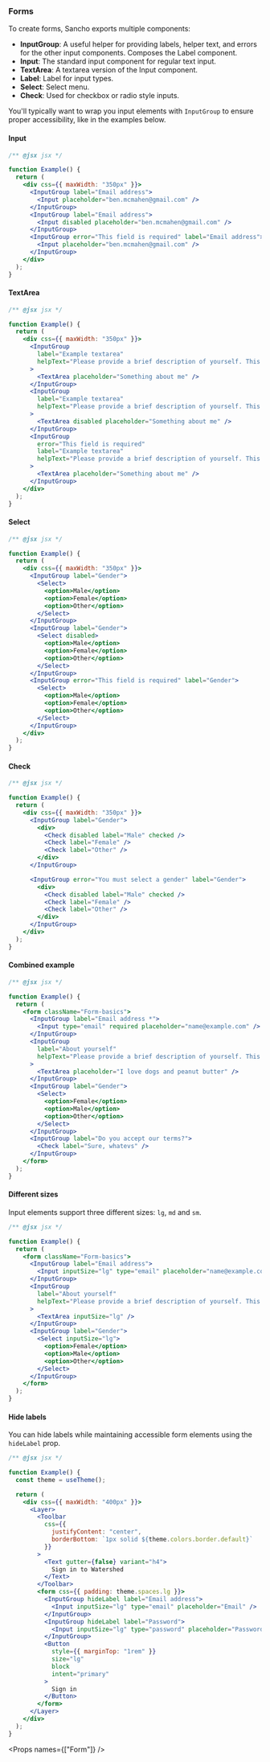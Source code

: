 
<Nav title="Forms" />
<SEO title="Forms" />

<Container>
<Article sidebar={[
  { id: 'Forms', name: 'Forms' },
  { id: 'Input', name: 'Input' },
  { id: 'TextArea', name: 'TextArea' },
  { id: 'Select', name: 'Select'},
  { id: 'Check', name: 'Check' },
  { id: 'Combined example', name: 'Combined example'},
  { id: 'Different sizes', name: 'Different sizes' },
  { id: 'Hide labels', name: 'Hide labels' },
  { id: 'Props', name: 'API'}
]}>

# Forms

To create forms, Sancho exports multiple components:

- **InputGroup**: A useful helper for providing labels, helper text, and errors for the other input components. Composes the Label component.
- **Input**: The standard input component for regular text input.
- **TextArea**: A textarea version of the Input component.
- **Label**: Label for input types.
- **Select**: Select menu.
- **Check**: Used for checkbox or radio style inputs.

You'll typically want to wrap you input elements with `InputGroup` to ensure proper accessibility, like in the examples below.

#### Input

```jsx
/** @jsx jsx */

function Example() {
  return (
    <div css={{ maxWidth: "350px" }}>
      <InputGroup label="Email address">
        <Input placeholder="ben.mcmahen@gmail.com" />
      </InputGroup>
      <InputGroup label="Email address">
        <Input disabled placeholder="ben.mcmahen@gmail.com" />
      </InputGroup>
      <InputGroup error="This field is required" label="Email address">
        <Input placeholder="ben.mcmahen@gmail.com" />
      </InputGroup>
    </div>
  );
}
```

#### TextArea

```jsx
/** @jsx jsx */

function Example() {
  return (
    <div css={{ maxWidth: "350px" }}>
      <InputGroup
        label="Example textarea"
        helpText="Please provide a brief description of yourself. This will go on your profile."
      >
        <TextArea placeholder="Something about me" />
      </InputGroup>
      <InputGroup
        label="Example textarea"
        helpText="Please provide a brief description of yourself. This will go on your profile."
      >
        <TextArea disabled placeholder="Something about me" />
      </InputGroup>
      <InputGroup
        error="This field is required"
        label="Example textarea"
        helpText="Please provide a brief description of yourself. This will go on your profile."
      >
        <TextArea placeholder="Something about me" />
      </InputGroup>
    </div>
  );
}
```

#### Select

```jsx
/** @jsx jsx */

function Example() {
  return (
    <div css={{ maxWidth: "350px" }}>
      <InputGroup label="Gender">
        <Select>
          <option>Male</option>
          <option>Female</option>
          <option>Other</option>
        </Select>
      </InputGroup>
      <InputGroup label="Gender">
        <Select disabled>
          <option>Male</option>
          <option>Female</option>
          <option>Other</option>
        </Select>
      </InputGroup>
      <InputGroup error="This field is required" label="Gender">
        <Select>
          <option>Male</option>
          <option>Female</option>
          <option>Other</option>
        </Select>
      </InputGroup>
    </div>
  );
}
```

#### Check

```jsx
/** @jsx jsx */

function Example() {
  return (
    <div css={{ maxWidth: "350px" }}>
      <InputGroup label="Gender">
        <div>
          <Check disabled label="Male" checked />
          <Check label="Female" />
          <Check label="Other" />
        </div>
      </InputGroup>

      <InputGroup error="You must select a gender" label="Gender">
        <div>
          <Check disabled label="Male" checked />
          <Check label="Female" />
          <Check label="Other" />
        </div>
      </InputGroup>
    </div>
  );
}
```

#### Combined example

```jsx
/** @jsx jsx */

function Example() {
  return (
    <form className="Form-basics">
      <InputGroup label="Email address *">
        <Input type="email" required placeholder="name@example.com" />
      </InputGroup>
      <InputGroup
        label="About yourself"
        helpText="Please provide a brief description of yourself. This information will be available to the public."
      >
        <TextArea placeholder="I love dogs and peanut butter" />
      </InputGroup>
      <InputGroup label="Gender">
        <Select>
          <option>Female</option>
          <option>Male</option>
          <option>Other</option>
        </Select>
      </InputGroup>
      <InputGroup label="Do you accept our terms?">
        <Check label="Sure, whatevs" />
      </InputGroup>
    </form>
  );
}
```

#### Different sizes

Input elements support three different sizes: `lg`, `md` and `sm`.

```jsx
/** @jsx jsx */

function Example() {
  return (
    <form className="Form-basics">
      <InputGroup label="Email address">
        <Input inputSize="lg" type="email" placeholder="name@example.com" />
      </InputGroup>
      <InputGroup
        label="About yourself"
        helpText="Please provide a brief description of yourself. This information will be available to the public."
      >
        <TextArea inputSize="lg" />
      </InputGroup>
      <InputGroup label="Gender">
        <Select inputSize="lg">
          <option>Female</option>
          <option>Male</option>
          <option>Other</option>
        </Select>
      </InputGroup>
    </form>
  );
}
```

#### Hide labels

You can hide labels while maintaining accessible form elements using the `hideLabel` prop.

```jsx
/** @jsx jsx */

function Example() {
  const theme = useTheme();

  return (
    <div css={{ maxWidth: "400px" }}>
      <Layer>
        <Toolbar
          css={{
            justifyContent: "center",
            borderBottom: `1px solid ${theme.colors.border.default}`
          }}
        >
          <Text gutter={false} variant="h4">
            Sign in to Watershed
          </Text>
        </Toolbar>
        <form css={{ padding: theme.spaces.lg }}>
          <InputGroup hideLabel label="Email address">
            <Input inputSize="lg" type="email" placeholder="Email" />
          </InputGroup>
          <InputGroup hideLabel label="Password">
            <Input inputSize="lg" type="password" placeholder="Password" />
          </InputGroup>
          <Button
            style={{ marginTop: "1rem" }}
            size="lg"
            block
            intent="primary"
          >
            Sign in
          </Button>
        </form>
      </Layer>
    </div>
  );
}
```

<Props names={["Form"]} />

</Article>
</Container>
